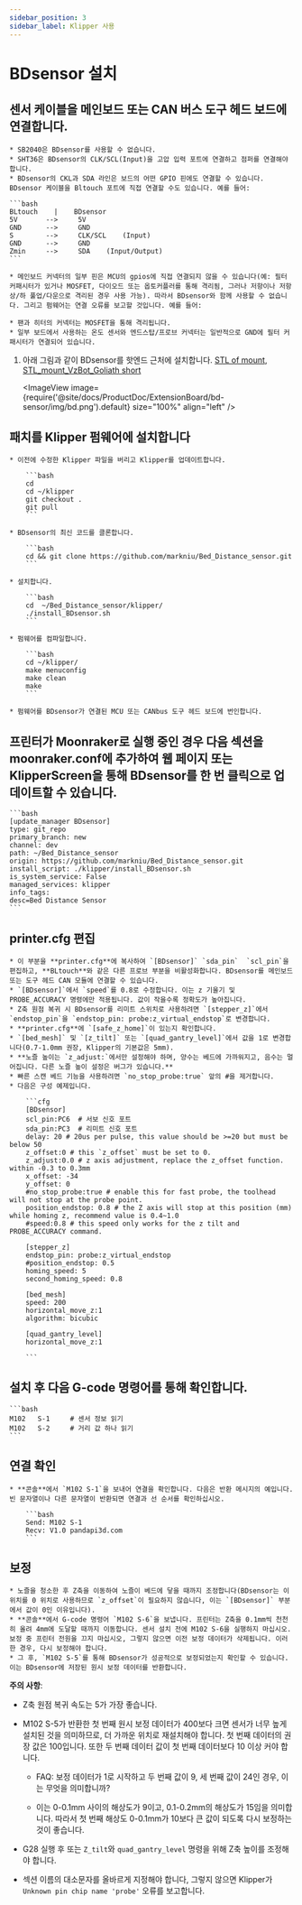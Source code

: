 ```yaml
---
sidebar_position: 3
sidebar_label: Klipper 사용
---
```






# **BDsensor** 설치

## 센서 케이블을 메인보드 또는 CAN 버스 도구 헤드 보드에 연결합니다.

    * SB2040은 BDsensor를 사용할 수 없습니다.
    * SHT36은 BDsensor의 CLK/SCL(Input)을 고압 입력 포트에 연결하고 점퍼를 연결해야 합니다.
    * BDsensor의 CKL과 SDA 라인은 보드의 어떤 GPIO 핀에도 연결할 수 있습니다. BDsensor 케이블을 Bltouch 포트에 직접 연결할 수도 있습니다. 예를 들어:

    ```bash
    BLtouch    |    BDsensor
    5V       -->     5V
    GND      -->     GND
    S        -->     CLK/SCL    (Input)
    GND      -->     GND
    Zmin     -->     SDA    (Input/Output) 
    ```

    * 메인보드 커넥터의 일부 핀은 MCU의 gpios에 직접 연결되지 않을 수 있습니다(예: 필터 커패시터가 있거나 MOSFET, 다이오드 또는 옵토커플러를 통해 격리됨, 그러나 저항이나 저항 상/하 풀업/다운으로 격리된 경우 사용 가능). 따라서 BDsensor와 함께 사용할 수 없습니다. 그리고 펌웨어는 연결 오류를 보고할 것입니다. 예를 들어:

    * 팬과 히터의 커넥터는 MOSFET을 통해 격리됩니다.
    * 일부 보드에서 사용하는 온도 센서와 엔드스탑/프로브 커넥터는 일반적으로 GND에 필터 커패시터가 연결되어 있습니다.

1. 아래 그림과 같이 BDsensor를 핫엔드 근처에 설치합니다. [STL of mount](https://www.thingiverse.com/thing:6098131),  [STL_mount_VzBot_Goliath short](https://discord.com/channels/829828765512106054/1163237892957671424)

    <ImageView image={require('@site/docs/ProductDoc/ExtensionBoard/bd-sensor/img/bd.png').default} size="100%" align="left" />


## 패치를 Klipper 펌웨어에 설치합니다

    * 이전에 수정한 Klipper 파일을 버리고 Klipper를 업데이트합니다.

        ```bash
        cd
        cd ~/klipper
        git checkout .
        git pull
        ```

    * BDsensor의 최신 코드를 클론합니다.

        ```bash
        cd && git clone https://github.com/markniu/Bed_Distance_sensor.git
        ```

    * 설치합니다.

        ```bash
        cd  ~/Bed_Distance_sensor/klipper/
        ./install_BDsensor.sh
        ```

    * 펌웨어를 컴파일합니다.

        ```bash
        cd ~/klipper/
        make menuconfig
        make clean
        make
        ```

    * 펌웨어를 BDsensor가 연결된 MCU 또는 CANbus 도구 헤드 보드에 번인합니다.

## 프린터가 Moonraker로 실행 중인 경우 다음 섹션을 moonraker.conf에 추가하여 웹 페이지 또는 KlipperScreen을 통해 BDsensor를 한 번 클릭으로 업데이트할 수 있습니다.

    ```bash
    [update_manager BDsensor]
    type: git_repo
    primary_branch: new
    channel: dev
    path: ~/Bed_Distance_sensor
    origin: https://github.com/markniu/Bed_Distance_sensor.git
    install_script: ./klipper/install_BDsensor.sh
    is_system_service: False
    managed_services: klipper
    info_tags:
    desc=Bed Distance Sensor
    ```

## printer.cfg 편집

    * 이 부분을 **printer.cfg**에 복사하여 `[BDsensor]` `sda_pin`  `scl_pin`을 편집하고, **BLtouch**와 같은 다른 프로브 부분을 비활성화합니다. BDsensor를 메인보드 또는 도구 헤드 CAN 모듈에 연결할 수 있습니다.
    * `[BDsensor]`에서 `speed`를 0.8로 수정합니다. 이는 z 기울기 및 PROBE_ACCURACY 명령에만 적용됩니다. 값이 작을수록 정확도가 높아집니다.
    * Z축 원점 복귀 시 BDsensor를 리미트 스위치로 사용하려면 `[stepper_z]`에서 `endstop_pin`을 `endstop_pin: probe:z_virtual_endstop`로 변경합니다.
    * **printer.cfg**에 `[safe_z_home]`이 있는지 확인합니다.
    * `[bed_mesh]` 및 `[z_tilt]` 또는 `[quad_gantry_level]`에서 값을 1로 변경합니다(0.7-1.0mm 권장, Klipper의 기본값은 5mm).
    * **노즐 높이는 `z_adjust:`에서만 설정해야 하며, 양수는 베드에 가까워지고, 음수는 멀어집니다. 다른 노즐 높이 설정은 버그가 있습니다.**
    * 빠른 스캔 베드 기능을 사용하려면 `no_stop_probe:true` 앞의 #을 제거합니다.
    * 다음은 구성 예제입니다.

        ```cfg
        [BDsensor] 
        scl_pin:PC6  # 서보 신호 포트
        sda_pin:PC3  # 리미트 신호 포트
        delay: 20 # 20us per pulse, this value should be >=20 but must be below 50
        z_offset:0 # this `z_offset` must be set to 0. 
        z_adjust:0.0 # z axis adjustment, replace the z_offset function. within -0.3 to 0.3mm
        x_offset: -34
        y_offset: 0
        #no_stop_probe:true # enable this for fast probe, the toolhead will not stop at the probe point.
        position_endstop: 0.8 # the Z axis will stop at this position (mm) while homing z, recommend value is 0.4~1.0
        #speed:0.8 # this speed only works for the z tilt and PROBE_ACCURACY command.

        [stepper_z]
        endstop_pin: probe:z_virtual_endstop 
        #position_endstop: 0.5
        homing_speed: 5
        second_homing_speed: 0.8

        [bed_mesh]
        speed: 200
        horizontal_move_z:1
        algorithm: bicubic

        [quad_gantry_level]
        horizontal_move_z:1

        ```

## 설치 후 다음 G-code 명령어를 통해 확인합니다.

    ```bash
    M102   S-1     # 센서 정보 읽기
    M102   S-2     # 거리 값 하나 읽기
    ```

## 연결 확인

    * **콘솔**에서 `M102 S-1`을 보내어 연결을 확인합니다. 다음은 반환 메시지의 예입니다. 빈 문자열이나 다른 문자열이 반환되면 연결과 선 순서를 확인하십시오.

        ```bash
        Send: M102 S-1
        Recv: V1.0 pandapi3d.com
        ```

## 보정

    * 노즐을 청소한 후 Z축을 이동하여 노즐이 베드에 닿을 때까지 조정합니다(BDsensor는 이 위치를 0 위치로 사용하므로 `z_offset`이 필요하지 않습니다, 이는 `[BDsensor]` 부분에서 값이 0인 이유입니다).
    * **콘솔**에서 G-code 명령어 `M102 S-6`을 보냅니다. 프린터는 Z축을 0.1mm씩 천천히 올려 4mm에 도달할 때까지 이동합니다. 센서 설치 전에 M102 S-6을 실행하지 마십시오. 보정 중 프린터 전원을 끄지 마십시오, 그렇지 않으면 이전 보정 데이터가 삭제됩니다. 이러한 경우, 다시 보정해야 합니다.
    * 그 후, `M102 S-5`를 통해 BDsensor가 성공적으로 보정되었는지 확인할 수 있습니다. 이는 BDsensor에 저장된 원시 보정 데이터를 반환합니다.

**주의 사항**:

* Z축 원점 복귀 속도는 5가 가장 좋습니다.

* M102 S-5가 반환한 첫 번째 원시 보정 데이터가 400보다 크면 센서가 너무 높게 설치된 것을 의미하므로, 더 가까운 위치로 재설치해야 합니다. 첫 번째 데이터의 권장 값은 100입니다. 또한 두 번째 데이터 값이 첫 번째 데이터보다 10 이상 커야 합니다.

  * FAQ: 보정 데이터가 1로 시작하고 두 번째 값이 9, 세 번째 값이 24인 경우, 이는 무엇을 의미합니까?

  * 이는 0-0.1mm 사이의 해상도가 9이고, 0.1-0.2mm의 해상도가 15임을 의미합니다. 따라서 첫 번째 해상도 0-0.1mm가 10보다 큰 값이 되도록 다시 보정하는 것이 좋습니다.

* G28 실행 후 또는 `Z_tilt`와 `quad_gantry_level` 명령을 위해 Z축 높이를 조정해야 합니다.

* 섹션 이름의 대소문자를 올바르게 지정해야 합니다, 그렇지 않으면 Klipper가 `Unknown pin chip name 'probe'` 오류를 보고합니다.